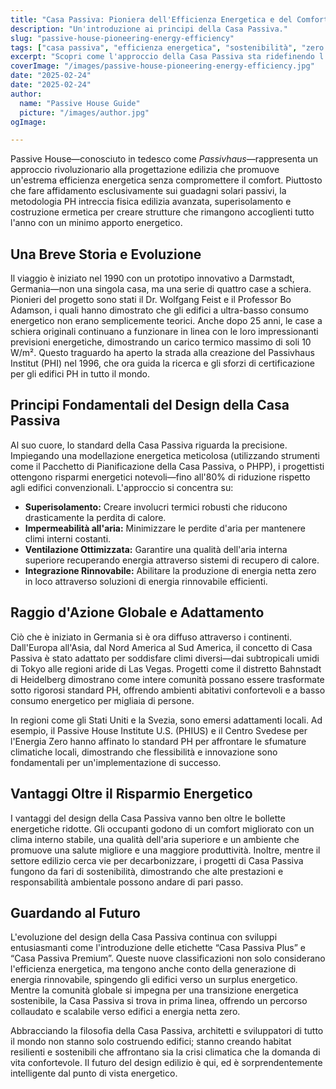 ```yaml
---
title: "Casa Passiva: Pioniera dell'Efficienza Energetica e del Comfort Sostenibile"
description: "Un'introduzione ai principi della Casa Passiva."
slug: "passive-house-pioneering-energy-efficiency"
tags: ["casa passiva", "efficienza energetica", "sostenibilità", "zero emissioni"]
excerpt: "Scopri come l'approccio della Casa Passiva sta ridefinendo l'architettura—offrendo un comfort interno superiore, un uso energetico drasticamente ridotto e una significativa riduzione delle emissioni di carbonio, indipendentemente dal tipo di edificio o dal clima."
coverImage: "/images/passive-house-pioneering-energy-efficiency.jpg"
date: "2025-02-24"
date: "2025-02-24"
author: 
  name: "Passive House Guide"
  picture: "/images/author.jpg"
ogImage: 

---
```

Passive House—conosciuto in tedesco come *Passivhaus*—rappresenta un approccio rivoluzionario alla progettazione edilizia che promuove un'estrema efficienza energetica senza compromettere il comfort. Piuttosto che fare affidamento esclusivamente sui guadagni solari passivi, la metodologia PH intreccia fisica edilizia avanzata, superisolamento e costruzione ermetica per creare strutture che rimangono accoglienti tutto l'anno con un minimo apporto energetico.

## Una Breve Storia e Evoluzione

Il viaggio è iniziato nel 1990 con un prototipo innovativo a Darmstadt, Germania—non una singola casa, ma una serie di quattro case a schiera. Pionieri del progetto sono stati il Dr. Wolfgang Feist e il Professor Bo Adamson, i quali hanno dimostrato che gli edifici a ultra-basso consumo energetico non erano semplicemente teorici. Anche dopo 25 anni, le case a schiera originali continuano a funzionare in linea con le loro impressionanti previsioni energetiche, dimostrando un carico termico massimo di soli 10 W/m². Questo traguardo ha aperto la strada alla creazione del Passivhaus Institut (PHI) nel 1996, che ora guida la ricerca e gli sforzi di certificazione per gli edifici PH in tutto il mondo.
## Principi Fondamentali del Design della Casa Passiva

Al suo cuore, lo standard della Casa Passiva riguarda la precisione. Impiegando una modellazione energetica meticolosa (utilizzando strumenti come il Pacchetto di Pianificazione della Casa Passiva, o PHPP), i progettisti ottengono risparmi energetici notevoli—fino all'80% di riduzione rispetto agli edifici convenzionali. L'approccio si concentra su:
- **Superisolamento:** Creare involucri termici robusti che riducono drasticamente la perdita di calore.
- **Impermeabilità all'aria:** Minimizzare le perdite d'aria per mantenere climi interni costanti.
- **Ventilazione Ottimizzata:** Garantire una qualità dell'aria interna superiore recuperando energia attraverso sistemi di recupero di calore.
- **Integrazione Rinnovabile:** Abilitare la produzione di energia netta zero in loco attraverso soluzioni di energia rinnovabile efficienti.

## Raggio d'Azione Globale e Adattamento

Ciò che è iniziato in Germania si è ora diffuso attraverso i continenti. Dall'Europa all'Asia, dal Nord America al Sud America, il concetto di Casa Passiva è stato adattato per soddisfare climi diversi—dai subtropicali umidi di Tokyo alle regioni aride di Las Vegas. Progetti come il distretto Bahnstadt di Heidelberg dimostrano come intere comunità possano essere trasformate sotto rigorosi standard PH, offrendo ambienti abitativi confortevoli e a basso consumo energetico per migliaia di persone.

In regioni come gli Stati Uniti e la Svezia, sono emersi adattamenti locali. Ad esempio, il Passive House Institute U.S. (PHIUS) e il Centro Svedese per l'Energia Zero hanno affinato lo standard PH per affrontare le sfumature climatiche locali, dimostrando che flessibilità e innovazione sono fondamentali per un'implementazione di successo.
## Vantaggi Oltre il Risparmio Energetico

I vantaggi del design della Casa Passiva vanno ben oltre le bollette energetiche ridotte. Gli occupanti godono di un comfort migliorato con un clima interno stabile, una qualità dell'aria superiore e un ambiente che promuove una salute migliore e una maggiore produttività. Inoltre, mentre il settore edilizio cerca vie per decarbonizzare, i progetti di Casa Passiva fungono da fari di sostenibilità, dimostrando che alte prestazioni e responsabilità ambientale possono andare di pari passo.

## Guardando al Futuro

L'evoluzione del design della Casa Passiva continua con sviluppi entusiasmanti come l'introduzione delle etichette “Casa Passiva Plus” e “Casa Passiva Premium”. Queste nuove classificazioni non solo considerano l'efficienza energetica, ma tengono anche conto della generazione di energia rinnovabile, spingendo gli edifici verso un surplus energetico. Mentre la comunità globale si impegna per una transizione energetica sostenibile, la Casa Passiva si trova in prima linea, offrendo un percorso collaudato e scalabile verso edifici a energia netta zero.

Abbracciando la filosofia della Casa Passiva, architetti e sviluppatori di tutto il mondo non stanno solo costruendo edifici; stanno creando habitat resilienti e sostenibili che affrontano sia la crisi climatica che la domanda di vita confortevole. Il futuro del design edilizio è qui, ed è sorprendentemente intelligente dal punto di vista energetico.
